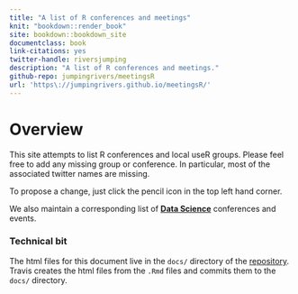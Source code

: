 ```yaml
--- 
title: "A list of R conferences and meetings"
knit: "bookdown::render_book"
site: bookdown::bookdown_site
documentclass: book
link-citations: yes
twitter-handle: riversjumping
description: "A list of R conferences and meetings."
github-repo: jumpingrivers/meetingsR
url: 'https\://jumpingrivers.github.io/meetingsR/'
---
```


# Overview {-}

This site attempts to list R conferences and local useR groups. Please 
feel free to add any missing group or conference. In particular, most of the associated 
twitter names are missing.

To propose a change, just click the pencil icon in the top left hand corner.

We also maintain a corresponding list of __[Data Science](https://jumpingrivers.github.io/meetingsDS/)__ conferences and events.


### Technical bit {-}

The html files for this document live in the `docs/` directory of the [repository](https://github.com/jumpingrivers/meetingsR/). Travis
creates the html files from the `.Rmd` files and commits them to the `docs/` directory.
